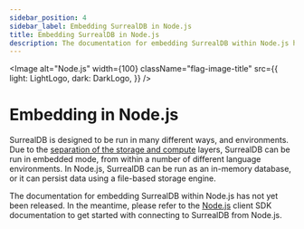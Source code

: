 ```yaml
---
sidebar_position: 4
sidebar_label: Embedding SurrealDB in Node.js
title: Embedding SurrealDB in Node.js
description: The documentation for embedding SurrealDB within Node.js has not yet been released.
---
```



<Image
    alt="Node.js"
    width={100}
    className="flag-image-title"
    src={{
        light: LightLogo,
        dark: DarkLogo,
    }}
/>

# Embedding in Node.js

SurrealDB is designed to be run in many different ways, and environments. Due to the [separation of the storage and compute](/docs/surrealdb/introduction/architecture) layers, SurrealDB can be run in embedded mode, from within a number of different language environments. In Node.js, SurrealDB can be run as an in-memory database, or it can persist data using a file-based storage engine.

The documentation for embedding SurrealDB within Node.js has not yet been released. In the meantime, please refer to the [Node.js](/docs/sdk/javascript) client SDK documentation to get started with connecting to SurrealDB from Node.js.
